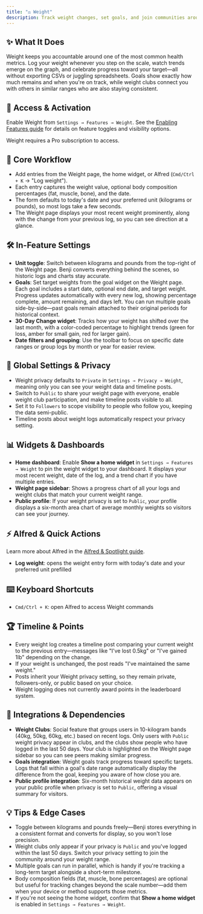 ```yaml
---
title: "⚖️ Weight"
description: Track weight changes, set goals, and join communities around your progress
---
```


## ✨ What It Does

Weight keeps you accountable around one of the most common health metrics. Log your weight whenever you step on the scale, watch trends emerge on the graph, and celebrate progress toward your target—all without exporting CSVs or juggling spreadsheets. Goals show exactly how much remains and when you're on track, while weight clubs connect you with others in similar ranges who are also staying consistent.

## 🚪 Access & Activation

Enable Weight from `Settings → Features → Weight`. See the [Enabling Features guide](/docs/enabling-features) for details on feature toggles and visibility options.

Weight requires a Pro subscription to access.

## 🧭 Core Workflow

- Add entries from the Weight page, the home widget, or Alfred (`Cmd/Ctrl + K` → "Log weight").
- Each entry captures the weight value, optional body composition percentages (fat, muscle, bone), and the date.
- The form defaults to today's date and your preferred unit (kilograms or pounds), so most logs take a few seconds.
- The Weight page displays your most recent weight prominently, along with the change from your previous log, so you can see direction at a glance.

## 🛠️ In-Feature Settings

- **Unit toggle**: Switch between kilograms and pounds from the top-right of the Weight page. Benji converts everything behind the scenes, so historic logs and charts stay accurate.
- **Goals**: Set target weights from the goal widget on the Weight page. Each goal includes a start date, optional end date, and target weight. Progress updates automatically with every new log, showing percentage complete, amount remaining, and days left. You can run multiple goals side-by-side—past goals remain attached to their original periods for historical context.
- **30-Day Change widget**: Tracks how your weight has shifted over the last month, with a color-coded percentage to highlight trends (green for loss, amber for small gain, red for larger gain).
- **Date filters and grouping**: Use the toolbar to focus on specific date ranges or group logs by month or year for easier review.

## 🔐 Global Settings & Privacy

- Weight privacy defaults to `Private` in `Settings → Privacy → Weight`, meaning only you can see your weight data and timeline posts.
- Switch to `Public` to share your weight page with everyone, enable weight club participation, and make timeline posts visible to all.
- Set it to `Followers` to scope visibility to people who follow you, keeping the data semi-public.
- Timeline posts about weight logs automatically respect your privacy setting.

## 📊 Widgets & Dashboards

- **Home dashboard**: Enable **Show a home widget** in `Settings → Features → Weight` to pin the weight widget to your dashboard. It displays your most recent weight, date of the log, and a trend chart if you have multiple entries.
- **Weight page sidebar**: Shows a progress chart of all your logs and weight clubs that match your current weight range.
- **Public profile**: If your weight privacy is set to `Public`, your profile displays a six-month area chart of average monthly weights so visitors can see your journey.

## ⚡ Alfred & Quick Actions

Learn more about Alfred in the [Alfred & Spotlight guide](/docs/alfred-spotlight).

- **Log weight**: opens the weight entry form with today's date and your preferred unit prefilled

## ⌨️ Keyboard Shortcuts

- `Cmd/Ctrl + K`: open Alfred to access Weight commands

## 🏆 Timeline & Points

- Every weight log creates a timeline post comparing your current weight to the previous entry—messages like "I've lost 0.5kg" or "I've gained 1lb" depending on the change.
- If your weight is unchanged, the post reads "I've maintained the same weight."
- Posts inherit your Weight privacy setting, so they remain private, followers-only, or public based on your choice.
- Weight logging does not currently award points in the leaderboard system.

## 🔗 Integrations & Dependencies

- **Weight Clubs**: Social feature that groups users in 10-kilogram bands (40kg, 50kg, 60kg, etc.) based on recent logs. Only users with `Public` weight privacy appear in clubs, and the clubs show people who have logged in the last 50 days. Your club is highlighted on the Weight page sidebar so you can see peers making similar progress.
- **Goals integration**: Weight goals track progress toward specific targets. Logs that fall within a goal's date range automatically display the difference from the goal, keeping you aware of how close you are.
- **Public profile integration**: Six-month historical weight data appears on your public profile when privacy is set to `Public`, offering a visual summary for visitors.

## 💡 Tips & Edge Cases

- Toggle between kilograms and pounds freely—Benji stores everything in a consistent format and converts for display, so you won't lose precision.
- Weight clubs only appear if your privacy is `Public` and you've logged within the last 50 days. Switch your privacy setting to join the community around your weight range.
- Multiple goals can run in parallel, which is handy if you're tracking a long-term target alongside a short-term milestone.
- Body composition fields (fat, muscle, bone percentages) are optional but useful for tracking changes beyond the scale number—add them when your device or method supports those metrics.
- If you're not seeing the home widget, confirm that **Show a home widget** is enabled in `Settings → Features → Weight`.
